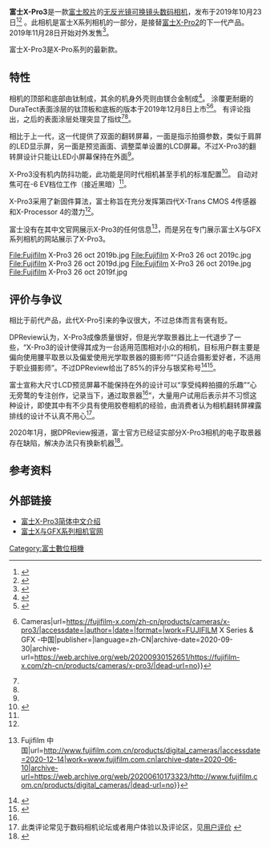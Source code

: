 {{Infobox camera
 | camera_name      = 富士X-Pro3
 | image            = Fujifilm X-Pro3 26 oct 2019a.jpg
 | image_alt        = 富士X-Pro3
 | image_size       = 250px
 | caption          = X-Pro3机身<br>+XF18mm-55mm F2.8-4 R LM OIS 镜头
 | maker            = [[富士胶片|富士胶片]]
 | type             = [[无反光镜可换镜头数码相机|无反光镜可换镜头相机]]
 | lens_mount       = [[富士X系列|富士X系列]]
 | lens             = [[可换镜头|可换镜头]]
 | sensor_type      = [[Fujifilm_X-Trans_sensor|X-Trans CMOS 4]]
 | sensor_size      = 23.5 mm x 15.6 mm <br>([[APS-C|APS-C]])
 | sensor_maker     = [[索尼|索尼]]
 | recording_medium = SD, SDHC, SDXC <br>[[Video_Speed_Class|V30]], [[Ultra_High_Speed|UHS-II]], [[Ultra_High_Speed|UHS-I]]
 | storage          = [[SD卡|SD卡]]
 | res              = 6240 x 4016<br>(2610万像素)
 | focus            = 智能高速TTL[[自动对焦#反差对焦|反差对焦]] / [[自动对焦#相位对焦|相位对焦]] 
 | exposure         = TTL256区测光
 | flash            = 外置闪光灯 
 | compflash        = 兼容TTL闪光灯
 | frame_rate       = 
 | shutter          = 焦平面快门
 | shutter_speeds   = 4 s 到 1/8000 s <small>(机械快门)</small>, <br>4 s到1/32000 s <small>(电子快门)</small>
 | f-numbers        = 
 | shutterRange     = 
 | metering         = 
 | emode            = 程序自动，光圈优先，快门优先，手动曝光
 | mmode            = 多重测光 / 点测光 / 平均测光 / 中央重点测光
 | farea            = 91个对焦点
 | fmode            = 单点, 区域, 广域/跟踪
 | cont             = 每秒30张
 | viewfinder       = 0.5英寸，约369万像素OLED彩色取景器(4:3)<br>带电子显示屏的光学取景器<br>混合OVF+EVF
 | ovf              = 
 | speedRange       = 160–12800 <small>(标准)</small> <br>80–51200 <small>(扩展)</small>
 | magnification    = 0.66
 | coverage         = 100%
 | flbkt            = ±1/3EV, ±2/3EV, ±1EV
 | fsynch           = 1/250秒
 | fcbkt            = 自动，手动
 | WB               = 自动场景识别 / 自定义1-3 / 色温选择(2500K-10000K) / 预设：晴天、阴天、荧光灯（日光）、荧光灯（暖白）、荧光灯（冷白）、白炽灯、潜水
 | wbbkt            = ±1, ±2, ±3
 | drbkt            = 100%, 200%, 400%
 | brightness       = 
 | imsize           = 
 | throwdis         = 
 | prores           = 
 | iproc            = X-Processor 4
 | vidrecord        = MP4 / MOV<br>[[4K分辨率|DCI 4K]] 最高30帧每秒,<br>[[4K分辨率|4K]]最高到30帧每秒,<br>[[1080p|1080p]]最高到120帧每秒。
 | rearLCD          = 3.0英寸，长宽比3:2，约180度翻折162万像素的<br>隐藏式触摸彩色液晶显示屏
 | battery          = NP-W126S [[锂电池|锂电池]]
 | body_comp-feats  = 超声波振动传感器清洁系统
 | dimensions       = {{convert|140.5|x|82.8|x|46.1|mm|in|abbr=on}}
 | weight           = {{convert|497|g|lb|abbr=on}} <br><small>不计电池与存储卡</small>
 | interface_AVout  = 2.5 mm [[audio_jack|音频插口]] <br>[[HDMI|HDMI]] D
 | interface_Data   = [[USB-C|USB-C]] 3.1,<br> [[Wi-Fi_4|Wi-Fi 4]],<br> [[蓝牙4.2|蓝牙4.2]]
 | price            = 12790.0人民币（中国大陆）<small>(仅机身)</small> <br>1,799美元 <small>(仅机身)</small>
 | made_in          = {{JPN}}
 | date             = 2019年10月23日<ref name=XPro3/>
 | predecessor      = [[富士X-Pro2|富士X-Pro2]]
 | successor        = <!-- TBA -->
 | footnotes        = 
 | references       = <ref name=FujiGFX100>{{cite web | url = https://fujifilm-x.com/en-ph/products/cameras/x-pro3/specifications/ | title = X-Pro3 | work = Fujifilm | date = 23 October 2019 | accessdate = 2020-12-14 | archive-date = 2020-08-09 | archive-url = https://web.archive.org/web/20200809234109/https://fujifilm-x.com/en-ph/products/cameras/x-pro3/specifications/ | dead-url = no }}</ref><ref name=XPro3>{{Cite web|url=https://www.fujifilm.com/news/n191023_01.html|title=Fujifilm introduces the mirrorless digital camera FUJIFILM X-Pro3|last=|first=|date=23 October 2019|website=Fujifilm|archive-url=https://web.archive.org/web/20201124012005/https://www.fujifilm.com/news/n191023_01.html|archive-date=2020-11-24|access-date=|dead-url=no}}</ref>
}}

'''富士X-Pro3'''是一款[[富士胶片|富士胶片]]的[[無反光鏡可換鏡頭相機|无反光镜可换镜头数码相机]]，发布于2019年10月23日<ref>{{cite web|accessdate=2019-10-30|title=Hands-on with the quirky, retro fantastic Fujifilm X-Pro3|url=https://www.dpreview.com/articles/2118408140/hands-on-with-the-quirky-retro-fantastic-fujifilm-x-pro3|website=Digital Photography Review|archive-date=2020-05-22|archive-url=https://web.archive.org/web/20200522150551/https://www.dpreview.com/articles/2118408140/hands-on-with-the-quirky-retro-fantastic-fujifilm-x-pro3|dead-url=no}}</ref><ref>{{cite web|accessdate=2019-10-30|title=Fujifilm's X-Pro3 can focus in almost complete darkness|url=https://www.engadget.com/2019/10/23/fujifilm-x-pro3-rangefinder-camera/|website=Engadget|archive-date=2019-12-11|archive-url=https://web.archive.org/web/20191211121043/https://www.engadget.com/2019/10/23/fujifilm-x-pro3-rangefinder-camera/|dead-url=no}}</ref> 。此相机是富士X系列相机的一部分，是接替[[富士X-Pro2|富士X-Pro2]]的下一代产品。2019年11月28日开始对外发售<ref>{{cite web|first1=Olivia Tambini 2019-10-23T09:31:54Z|last1=Cameras|accessdate=2019-10-30|title=Fujifilm X-Pro3 delivers retro charm in a high-tech package|url=https://www.techradar.com/uk/news/fujifilm-x-pro3-delivers-retro-charm-in-a-high-tech-package|website=TechRadar|archive-date=2019-11-05|archive-url=https://web.archive.org/web/20191105192620/https://www.techradar.com/uk/news/fujifilm-x-pro3-delivers-retro-charm-in-a-high-tech-package|dead-url=no}}</ref>。

富士X-Pro3是X-Pro系列的最新款。

==特性==
相机的顶部和底部由钛制成，其余的机身外壳则由镁合金制成<ref name="ap">{{cite web|first1=Amateur|last1=Photographer|accessdate=2019-10-30|title=Fujifilm X-Pro3: hands-on first look|url=https://www.amateurphotographer.co.uk/reviews/compactsystemcameras/fujifilm-x-pro3|website=Amateur Photographer|archive-date=2020-09-25|archive-url=https://web.archive.org/web/20200925214301/http://www.amateurphotographer.co.uk/reviews/compactsystemcameras/fujifilm-x-pro3|dead-url=no}}</ref>。 涂覆更耐磨的DuraTect表面涂层的钛顶板和底板的版本于2019年12月8日上市<ref name="theverge">{{cite web|first1=Dan|last1=Seifert|accessdate=2019-10-30|title=Fujifilm’s new X-Pro3 brings analog ideas to a digital camera|url=https://www.theverge.com/2019/10/23/20927225/fujifilm-x-pro3-mirrorless-camera-specs-features-hands-on-demo-test-price-availability|date=23 October 2019|website=The Verge|archive-date=2020-05-01|archive-url=https://web.archive.org/web/20200501154442/https://www.theverge.com/2019/10/23/20927225/fujifilm-x-pro3-mirrorless-camera-specs-features-hands-on-demo-test-price-availability|dead-url=no}}</ref><ref name=":0">{{Cite web|title=FUJIFILM X-Pro3 {{!}} Cameras|url=https://fujifilm-x.com/zh-cn/products/cameras/x-pro3/|accessdate=|author=|date=|format=|work=FUJIFILM X Series & GFX -中国|publisher=|language=zh-CN|archive-date=2020-09-30|archive-url=https://web.archive.org/web/20200930152651/https://fujifilm-x.com/zh-cn/products/cameras/x-pro3/|dead-url=no}}</ref>。 有评论指出，之后的表面涂层处理突显了指纹<ref name="ap"/><ref name="theverge"/>。

相比于上一代，这一代提供了双面的翻转屏幕，一面是指示拍摄参数，类似于肩屏的LED显示屏，另一面是预览画面、调整菜单设置的LCD屏幕。不过X-Pro3的翻转屏设计只能让LED小屏幕保持在外面<ref name=":0" />。

X-Pro3没有机内防抖功能，此功能是同时代相机甚至手机的标准配置<ref name="gizmodo">{{cite web|accessdate=2019-10-30|title=The Fujifilm X-Pro3 Is a Love Letter to Street Photography|url=https://gizmodo.com/the-fujifilm-x-pro3-is-a-love-letter-to-street-photogra-1839289036|website=Gizmodo|archive-date=2020-08-10|archive-url=https://web.archive.org/web/20200810030018/https://gizmodo.com/the-fujifilm-x-pro3-is-a-love-letter-to-street-photogra-1839289036|dead-url=no}}</ref>。 自动对焦可在-6 EV档位工作（接近黑暗）<ref name="gizmodo" />。

X-Pro3采用了新固件算法，富士称旨在充分发挥第四代X-Trans CMOS 4传感器和X-Processor 4的潜力<ref name=":0" />。

富士没有在其中文官网展示X-Pro3的任何信息<ref>{{Cite web|title=数码相机 {{!}} Fujifilm 中国|url=http://www.fujifilm.com.cn/products/digital_cameras/|accessdate=2020-12-14|work=www.fujifilm.com.cn|archive-date=2020-06-10|archive-url=https://web.archive.org/web/20200610173323/http://www.fujifilm.com.cn/products/digital_cameras/|dead-url=no}}</ref>，而是另在专门展示富士X与GFX系列相机的网站展示了X-Pro3。

<gallery mode="packed" heights="100px" style="text-align:left">
File:Fujifilm X-Pro3 26 oct 2019b.jpg
File:Fujifilm X-Pro3 26 oct 2019c.jpg
File:Fujifilm X-Pro3 26 oct 2019d.jpg
File:Fujifilm X-Pro3 26 oct 2019e.jpg
File:Fujifilm X-Pro3 26 oct 2019f.jpg
</gallery>

== 评价与争议 ==
相比于前代产品，此代X-Pro引来的争议很大，不过总体而言有褒有贬。

DPReview认为，X-Pro3成像质量很好，但是光学取景器比上一代退步了一些，“X-Pro3的设计使得其成为一台适用范围相对小众的相机，目标用户群主要是偏向使用腰平取景以及偏爱使用光学取景器的摄影师”“只适合摄影爱好者，不适用于职业摄影师”。不过DPReview给出了85%的评分与银奖称号<ref>{{Cite web|title=相机入魔 富士X-Pro3 DPReview测评结论|url=http://xjrumo.com/2019/11/23/fujifilm-x-pro3-dpreview-review-conclusion/|accessdate=2020-12-14|work=xjrumo.com|archive-date=2020-09-30|archive-url=https://web.archive.org/web/20200930221036/http://xjrumo.com/2019/11/23/fujifilm-x-pro3-dpreview-review-conclusion/|dead-url=no}}</ref><ref>{{Cite web|title=Fujifilm X-Pro3: Digital Photography Review|url=https://www.dpreview.com/products/fujifilm/slrs/fujifilm_xpro3|accessdate=2020-12-14|work=www.dpreview.com|archive-date=2020-12-10|archive-url=https://web.archive.org/web/20201210111614/https://www.dpreview.com/products/fujifilm/slrs/fujifilm_xpro3|dead-url=no}}</ref>。

富士宣称大尺寸LCD预览屏幕不能保持在外的设计可以“享受纯粹拍摄的乐趣”“心无旁鹜的专注创作，记录当下，通过取景器<ref name=":0" />”，大量用户试用后表示并不习惯这种设计，即使其中有不少具有使用胶卷相机的经验，由消费者认为相机翻转屏裸露排线的设计不认真不用心<ref>此类评论常见于数码相机论坛或者用户体验以及评论区，见[https://post.smzdm.com/p/amm5l90z/ 用户评价] {{Wayback|url=https://post.smzdm.com/p/amm5l90z/ |date=20201220043744 }}</ref>。

2020年1月，据DPReview报道，富士官方已经证实部分X-Pro3相机的电子取景器存在缺陷，解决办法只有换新机器<ref>{{Cite web|title=部分富士X-Pro3相机的电子取景器存在缺陷 - 新摄影|url=http://www.nphoto.net/news/2020-01/21/e287061709f5ec64.shtml|accessdate=2020-12-14|work=www.nphoto.net|archive-date=2020-01-29|archive-url=https://web.archive.org/web/20200129042739/http://www.nphoto.net/news/2020-01/21/e287061709f5ec64.shtml|dead-url=no}}</ref>。

==参考资料==
{{Reflist}}

==外部链接==
{{Commons category|Fujifilm X-Pro3}}
*[https://fujifilm-x.com/zh-cn/cameras/x-pro3/ 富士X-Pro3简体中文介绍]
*[https://fujifilm-x.com/zh-cn/ 富士X与GFX系列相机官网] {{Wayback|url=https://fujifilm-x.com/zh-cn/ |date=20210205220551 }}

{{富士胶片}}
{{DSLR cameras with movie mode}}

[[Category:富士數位相機|Category:富士數位相機]]